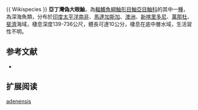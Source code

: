 {{Speciesbox
| name = 亞丁灣偽大眼鮋
| image = 
| image_width = 250px
| status = NE
| status_system = IUCN3.1
| genus = Phenacoscorpius
| species = adenensis
| authority = [[Norman|Norman]], 1939 
| synonyms = 
}}{{ Wikispecies }}
'''亞丁灣偽大眼鮋'''，為[[輻鰭魚綱|輻鰭魚綱]][[鮋形目|鮋形目]][[鮋亞目|鮋亞目]][[鮋科|鮋科]]的其中一[[種|種]]，為深海魚類，分布於[[印度|印度]][[太平洋|太平洋]][[南非|南非]]、[[馬達加斯加|馬達加斯加]]、[[澳洲|澳洲]]、[[新喀里多尼|新喀里多尼]]、[[萬那杜|萬那杜]]、[[斐濟|斐濟]]海域，棲息深度139-736公尺，體長可達10公分，棲息在底中層水域，生活習性不明。
==参考文献==
*{{FishBase_species|genus=Phenacoscorpius|species=adenensis|year=2014|month=6}}

== 扩展阅读 ==
{{refbegin}}
{{wikispecies-inline|Phenacoscorpius adenensis|亞丁灣偽大眼鮋}}
{{refend}}
{{Taxonbar|from=Q1996289}}

[[Category:偽大眼鮋屬|adenensis]]


{{鮋形目小作品}}